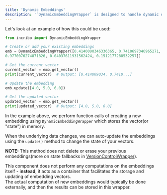 ```yaml
---
title: 'Dynamic Embeddings'
description: '`DynamicEmbeddingWrapper` is designed to handle dynamic data with your embeddings that can be updated over time.'
---
```

Let's look at an example of how this could be used:
```python dynamic_embeddings.py
from incribo import DynamicEmbeddingWrapper

# Create or add your existing embeddings
emb = DynamicEmbeddingWrapper([0.4140090346336365, 0.7410697340965271,  
0.9770076274871826, 0.04037611931562424, 0.1512177288532257])

# Get the current vector
current_vector = emb.get_vector()
print(current_vector)  # Output: [0.414009034, 0.7410...]

# Update the embedding
emb.update([4.0, 5.0, 6.0])

# Get the updated vector
updated_vector = emb.get_vector()
print(updated_vector)  # Output: [4.0, 5.0, 6.0]
```
In the example above, we perform function calls of creating a new embedding using `DynamicEmbeddingWrapper`
which stores the vector(or "state") in memory.

When the underlying data changes, we can auto-update the embeddings using the `update()` method to change the state of your vectors.

**NOTE:** This method does not delete or erase your previous embeddings(more on state fallbacks in [VersionControlWrapper](https://google.com)).
  
This component does not perform any computations on the embeddings itself - **instead**, it acts as a container that facilitates the storage and updating of embedding vectors. 
<br />The actual computation of new embeddings would typically be done externally, and then the results can be stored in this wrapper.
